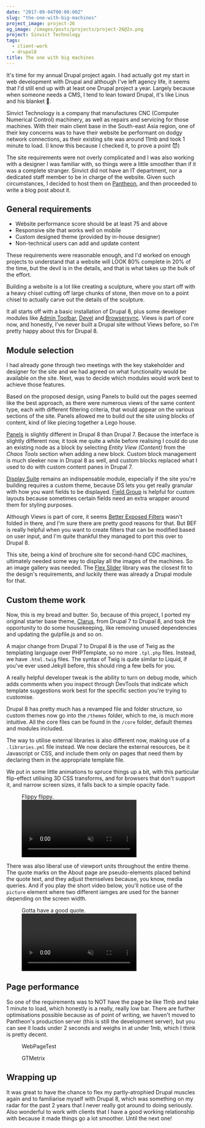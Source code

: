```yaml
---
date: "2017-09-04T00:00:00Z"
slug: "the-one-with-big-machines"
project_image: project-26
og_image: /images/posts/projects/project-26@2x.png
project: Sinvict Technology
tags:
  - client-work
  - drupal8
title: The one with big machines
---
```



It's time for my annual Drupal project again. I had actually got my start in web development with Drupal and although I've left agency life, it seems that I'd still end up with at least one Drupal project a year. Largely because when someone needs a CMS, I tend to lean toward Drupal, it's like Linus and his blanket <span class="emoji" role="img" tabindex="0" aria-label="person shrugging">&#x1F937;</span>.

<Img4w fileName="posts/sinvict/sinvict" fileType="jpg" alt="Sinvict Technology" />

Sinvict Technology is a company that manufactures CNC (Computer Numerical Control) machinery, as well as repairs and servicing for those machines. With their main client base in the South-east Asia region, one of their key concerns was to have their website be performant on dodgy network connections, as their existing site was around 11mb and took 1 minute to load. (I know this because I checked it, to prove a point <span class="emoji" role="img" tabindex="0" aria-label="smiling face with horns">&#x1F608;</span>)

The site requirements were not overly complicated and I was also working with a designer I was familiar with, so things were a little smoother than if it was a complete stranger. Sinvict did not have an IT department, nor a dedicated staff member to be in charge of the website. Given such circumstances, I decided to host them on [Pantheon](https://pantheon.io/), and then proceeded to write a blog post about it.

## General requirements

<ul>
  <li class="no-margin">Website performance score should be at least 75 and above</li>
  <li class="no-margin">Responsive site that works well on mobile</li>
  <li class="no-margin">Custom designed theme (provided by in-house designer)</li>
  <li>Non-technical users can add and update content</li>
</ul>

These requirements were reasonable enough, and I'd worked on enough projects to understand that a website will LOOK 80% complete in 20% of the time, but the devil is in the details, and that is what takes up the bulk of the effort.

Building a website is a lot like creating a sculpture, where you start off with a heavy chisel cutting off large chunks of stone, then move on to a point chisel to actually carve out the details of the sculpture.

It all starts off with a basic installation of Drupal 8, plus some developer modules like [Admin Toolbar](https://www.drupal.org/project/admin_toolbar), [Devel](https://www.drupal.org/project/devel) and [Browsersync](https://www.drupal.org/project/browsersync). Views is part of core now, and honestly, I've never built a Drupal site without Views before, so I'm pretty happy about this for Drupal 8.

## Module selection

I had already gone through two meetings with the key stakeholder and designer for the site and we had agreed on what functionality would be available on the site. Next, was to decide which modules would work best to achieve those features.

Based on the proposed design, using Panels to build out the pages seemed like the best approach, as there were numerous views of the same content type, each with different filtering criteria, that would appear on the various sections of the site. Panels allowed me to build out the site using blocks of content, kind of like piecing together a Lego house.

[Panels](https://www.drupal.org/project/panels) is slightly different in Drupal 8 than Drupal 7. Because the interface is slightly different now, it took me quite a while before realising I could do use an existing node as a block by selecting _Entity View (Content)_ from the _Chaos Tools_ section when adding a new block. Custom block management is much sleeker now in Drupal 8 as well, and custom blocks replaced what I used to do with custom content panes in Drupal 7.

[Display Suite](https://www.drupal.org/project/ds) remains an indispensable module, especially if the site you're building requires a custom theme, because DS lets you get really granular with how you want fields to be displayed. [Field Group](https://www.drupal.org/project/field_group) is helpful for custom layouts because sometimes certain fields need an extra wrapper around them for styling purposes.

Although Views is part of core, it seems [Better Exposed Filters](https://www.drupal.org/project/better_exposed_filters) wasn't folded in there, and I'm sure there are pretty good reasons for that. But BEF is really helpful when you want to create filters that can be modified based on user input, and I'm quite thankful they managed to port this over to Drupal 8.

This site, being a kind of brochure site for second-hand CDC machines, ultimately needed some way to display all the images of the machines. So an image gallery was needed. The [Flex Slider](https://www.drupal.org/project/flexslider) library was the closest fit to the design's requirements, and luckily there was already a Drupal module for that.

## Custom theme work

Now, this is my bread and butter. So, because of this project, I ported my original starter base theme, [Clarus](https://www.drupal.org/sandbox/hj_chen/2345293), from Drupal 7 to Drupal 8, and took the opportunity to do some housekeeping, like removing unused dependencies and updating the gulpfile.js and so on.

A major change from Drupal 7 to Drupal 8 is the use of Twig as the templating language over PHPTemplate, so no more `.tpl.php` files. Instead, we have `.html.twig` files. The syntax of Twig is quite similar to Liquid, if you've ever used Jekyll before, this should ring a few bells for you.

A really helpful developer tweak is the ability to turn on debug mode, which adds comments when you inspect through DevTools that indicate which template suggestions work best for the specific section you're trying to customise.

<Img4w fileName="posts/sinvict/twig-debug" fileType="jpg" alt="Twig debugging in Drupal 8" />

Drupal 8 has pretty much has a revamped file and folder structure, so custom themes now go into the `/themes` folder, which to me, is much more intuitive. All the core files can be found in the `/core` folder, default themes and modules included.

The way to utilise external libraries is also different now, making use of a `.libraries.yml` file instead. We now declare the external resources, be it Javascript or CSS, and include them only on pages that need them by declaring them in the appropriate template file.

We put in some little animations to spruce things up a bit, with this particular flip-effect utilising 3D CSS transforms, and for browsers that don't support it, and narrow screen sizes, it falls back to a simple opacity fade.

<figure>
  <figcaption>Flippy flippy.</figcaption>
  <video controls="" autoplay="" muted="" loop="">
    <source src="/videos/flipper.mp4" type="video/mp4" />
    Sorry, your browser doesn't support embedded videos. Sorry, your browser doesn't support embedded
    videos, but don't worry, you can <a href="/videos/flipper.mp4">download it</a>and watch it with your
    favourite video player!
  </video>
</figure>

There was also liberal use of viewport units throughout the entire theme. The quote marks on the About page are pseudo-elements placed behind the quote text, and they adjust themselves because, you know, media queries. And if you play the short video below, you'll notice use of the `picture` element where two different iamges are used for the banner depending on the screen width.

<figure>
  <figcaption>Gotta have a good quote.</figcaption>
  <video controls autoplay muted loop>
    <source src="/videos/quotemarks.mp4" type="video/mp4" />
    Sorry, your browser doesn't support embedded videos. Sorry, your browser doesn't support embedded
    videos, but don't worry, you can <a href="/videos/quotemarks.mp4">download it</a>and watch it with
    your favourite video player!
  </video>
</figure>

## Page performance

So one of the requirements was to NOT have the page be like 11mb and take 1 minute to load, which honestly is a really, really low bar. There are further optimisations possible because as of point of writing, we haven't moved to Pantheon's production server (this is still the development server), but you can see it loads under 2 seconds and weighs in at under 1mb, which I think is pretty decent.

<div class="figure-wrapper">
  <figure class="multiple">
    <figcaption>WebPageTest</figcaption>
    <Img2x fileName="posts/sinvict/perf" fileType="jpg" />
  </figure>
  <figure class="multiple">
    <figcaption>GTMetrix</figcaption>
    <Img2x fileName="posts/sinvict/perf2" fileType="jpg" />
  </figure>
</div>

## Wrapping up

It was great to have the chance to flex my partly-atrophied Drupal muscles again and to familiarise myself with Drupal 8, which was something on my radar for the past 2 years that I never really got around to doing seriously. Also wonderful to work with clients that I have a good working relationship with because it made things go a lot smoother. Until the next one!
